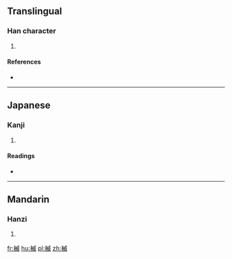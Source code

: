 ==Translingual==

===Han character===
{{Han char|rn=75|rad=木|as=09|sn=13|four=|canj=DIHV|ids=⿰木威}}

# {{defn|Han|sort=木09}}

====References====
* {{Han ref|kx=0541.140|dkj=15177|dj=0929.040|hdz=21246.010|uh=6972|ud=26994}}

----

==Japanese==

===Kanji===
{{ja-kanji|grade=|rs=木09}}

# {{defn|lang=ja|sort=木09}}

====Readings====
* {{ja-readings|on=[[い]] (i)|kun=[[おまる]] (omaru), [[おかわ]] (okawa), [[とい]] (toi)}}

----

==Mandarin==

===Hanzi===
{{cmn-hanzi|pin=[[wēi]] ([[wei1]])|wg=wei<sup>1</sup>}}

# {{defn|lang=cmn|sort=木09}}

[[fr:楲]]
[[hu:楲]]
[[pl:楲]]
[[zh:楲]]